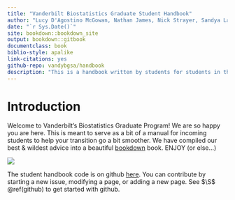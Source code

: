 ```yaml
--- 
title: "Vanderbilt Biostatistics Graduate Student Handbook"
author: "Lucy D'Agostino McGowan, Nathan James, Nick Strayer, Sandya Lakkur"
date: "`r Sys.Date()`"
site: bookdown::bookdown_site
output: bookdown::gitbook
documentclass: book
biblio-style: apalike
link-citations: yes
github-repo: vandybgsa/handbook
description: "This is a handbook written by students for students in the Vanderbilt Biostatistics program"
---
```


# Introduction

Welcome to Vanderbilt's Biostatistics Graduate Program! We are so happy you are here. This is meant to serve as a bit of a manual for incoming students to help your transition go a bit smoother. We have compiled our best & wildest advice into a beautiful [bookdown](https://bookdown.org/yihui/bookdown/) book. ENJOY (or else...)

![](http://imgs.xkcd.com/comics/manuals.png)


The student handbook code is on github [here](https://github.com/vandybgsa/handbook). You can contribute by starting a new issue, modifying a page, or adding a new page.  See $\S$ \@ref(github) to get started with github.